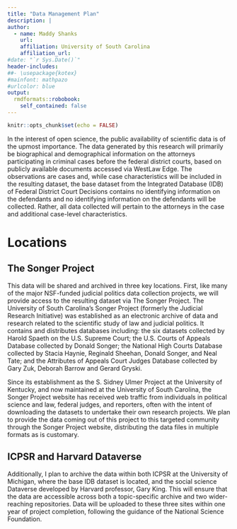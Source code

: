 ```yaml
---
title: "Data Management Plan"
description: |
author:
  - name: Maddy Shanks 
    url: 
    affiliation: University of South Carolina
    affiliation_url: 
#date: "`r Sys.Date()`"
header-includes:
##- \usepackage{kotex}
#mainfont: mathpazo
#urlcolor: blue
output: 
  rmdformats::robobook:
    self_contained: false
---
```


```r
knitr::opts_chunk$set(echo = FALSE)
```

In the interest of open science, the public availability of scientific
data is of the upmost importance. The data generated by this research
will primarily be biographical and demographical information on the
attorneys participating in criminal cases before the federal district
courts, based on publicly available documents accessed via WestLaw Edge.
The observations are cases and, while case characteristics will be
included in the resulting dataset, the base dataset from the Integrated
Database (IDB) of Federal District Court Decisions contains no
identifying information on the defendants and no identifying information
on the defendants will be collected. Rather, all data collected will
pertain to the attorneys in the case and additional case-level
characteristics.

# Locations
## The Songer Project
This data will be shared and archived in three key locations. First,
like many of the major NSF-funded judicial politics data collection
projects, we will provide access to the resulting dataset via The Songer
Project. The University of South Carolina's Songer Project (formerly the
Judicial Research Initiative) was established as an electronic archive
of data and research related to the scientific study of law and judicial
politics. It contains and distributes databases including: the six
datasets collected by Harold Spaeth on the U.S. Supreme Court; the U.S.
Courts of Appeals Database collected by Donald Songer; the National High
Courts Database collected by Stacia Haynie, Reginald Sheehan, Donald
Songer, and Neal Tate; and the Attributes of Appeals Court Judges
Database collected by Gary Zuk, Deborah Barrow and Gerard Gryski.

Since its establishment as the S. Sidney Ulmer Project at the University
of Kentucky, and now maintained at the University of South Carolina, the
Songer Project website has received web traffic from individuals in
political science and law, federal judges, and reporters, often with the
intent of downloading the datasets to undertake their own research
projects. We plan to provide the data coming out of this project to this
targeted community through the Songer Project website, distributing the
data files in multiple formats as is customary.

## ICPSR and Harvard Dataverse
Additionally, I plan to archive the data within both ICPSR at the
University of Michigan, where the base IDB dataset is located, and the
social science Dataverse developed by Harvard professor, Gary King. This
will ensure that the data are accessible across both a topic-specific
archive and two wider-reaching repositories. Data will be uploaded to
these three sites within one year of project completion, following the
guidance of the National Science Foundation.





